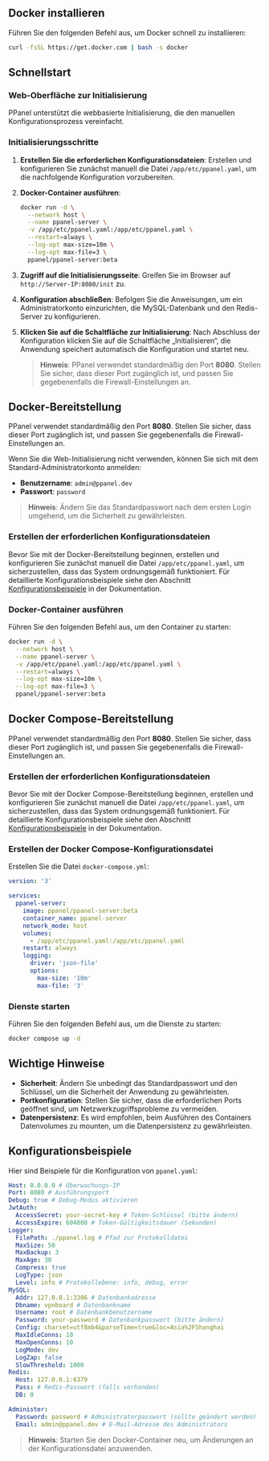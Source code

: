 ## Docker installieren

Führen Sie den folgenden Befehl aus, um Docker schnell zu installieren:

```sh
curl -fsSL https://get.docker.com | bash -s docker
```

## Schnellstart

### Web-Oberfläche zur Initialisierung

PPanel unterstützt die webbasierte Initialisierung, die den manuellen Konfigurationsprozess vereinfacht.

### Initialisierungsschritte

1. **Erstellen Sie die erforderlichen Konfigurationsdateien**: Erstellen und konfigurieren Sie zunächst manuell die Datei `/app/etc/ppanel.yaml`, um die nachfolgende Konfiguration vorzubereiten.

2. **Docker-Container ausführen**:

   ```sh
   docker run -d \
     --network host \
     --name ppanel-server \
     -v /app/etc/ppanel.yaml:/app/etc/ppanel.yaml \
     --restart=always \
     --log-opt max-size=10m \
     --log-opt max-file=3 \
     ppanel/ppanel-server:beta
   ```

3. **Zugriff auf die Initialisierungsseite**: Greifen Sie im Browser auf `http://Server-IP:8080/init` zu.

4. **Konfiguration abschließen**: Befolgen Sie die Anweisungen, um ein Administratorkonto einzurichten, die MySQL-Datenbank und den Redis-Server zu konfigurieren.

5. **Klicken Sie auf die Schaltfläche zur Initialisierung**: Nach Abschluss der Konfiguration klicken Sie auf die Schaltfläche „Initialisieren“, die Anwendung speichert automatisch die Konfiguration und startet neu.

   > **Hinweis**: PPanel verwendet standardmäßig den Port **8080**. Stellen Sie sicher, dass dieser Port zugänglich ist, und passen Sie gegebenenfalls die Firewall-Einstellungen an.

## Docker-Bereitstellung

PPanel verwendet standardmäßig den Port **8080**. Stellen Sie sicher, dass dieser Port zugänglich ist, und passen Sie gegebenenfalls die Firewall-Einstellungen an.

Wenn Sie die Web-Initialisierung nicht verwenden, können Sie sich mit dem Standard-Administratorkonto anmelden:

- **Benutzername**: `admin@ppanel.dev`
- **Passwort**: `password`

> **Hinweis**: Ändern Sie das Standardpasswort nach dem ersten Login umgehend, um die Sicherheit zu gewährleisten.

### Erstellen der erforderlichen Konfigurationsdateien

Bevor Sie mit der Docker-Bereitstellung beginnen, erstellen und konfigurieren Sie zunächst manuell die Datei `/app/etc/ppanel.yaml`, um sicherzustellen, dass das System ordnungsgemäß funktioniert. Für detaillierte Konfigurationsbeispiele siehe den Abschnitt [Konfigurationsbeispiele](#konfigurationsbeispiele) in der Dokumentation.

### Docker-Container ausführen

Führen Sie den folgenden Befehl aus, um den Container zu starten:

```sh
docker run -d \
  --network host \
  --name ppanel-server \
  -v /app/etc/ppanel.yaml:/app/etc/ppanel.yaml \
  --restart=always \
  --log-opt max-size=10m \
  --log-opt max-file=3 \
  ppanel/ppanel-server:beta
```

## Docker Compose-Bereitstellung

PPanel verwendet standardmäßig den Port **8080**. Stellen Sie sicher, dass dieser Port zugänglich ist, und passen Sie gegebenenfalls die Firewall-Einstellungen an.

### Erstellen der erforderlichen Konfigurationsdateien

Bevor Sie mit der Docker Compose-Bereitstellung beginnen, erstellen und konfigurieren Sie zunächst manuell die Datei `/app/etc/ppanel.yaml`, um sicherzustellen, dass das System ordnungsgemäß funktioniert. Für detaillierte Konfigurationsbeispiele siehe den Abschnitt [Konfigurationsbeispiele](#konfigurationsbeispiele) in der Dokumentation.

### Erstellen der Docker Compose-Konfigurationsdatei

Erstellen Sie die Datei `docker-compose.yml`:

```yaml
version: '3'

services:
  ppanel-server:
    image: ppanel/ppanel-server:beta
    container_name: ppanel-server
    network_mode: host
    volumes:
      - /app/etc/ppanel.yaml:/app/etc/ppanel.yaml
    restart: always
    logging:
      driver: 'json-file'
      options:
        max-size: '10m'
        max-file: '3'
```

### Dienste starten

Führen Sie den folgenden Befehl aus, um die Dienste zu starten:

```sh
docker compose up -d
```

## Wichtige Hinweise

- **Sicherheit**: Ändern Sie unbedingt das Standardpasswort und den Schlüssel, um die Sicherheit der Anwendung zu gewährleisten.
- **Portkonfiguration**: Stellen Sie sicher, dass die erforderlichen Ports geöffnet sind, um Netzwerkzugriffsprobleme zu vermeiden.
- **Datenpersistenz**: Es wird empfohlen, beim Ausführen des Containers Datenvolumes zu mounten, um die Datenpersistenz zu gewährleisten.

## Konfigurationsbeispiele

Hier sind Beispiele für die Konfiguration von `ppanel.yaml`:

```yaml
Host: 0.0.0.0 # Überwachungs-IP
Port: 8080 # Ausführungsport
Debug: true # Debug-Modus aktivieren
JwtAuth:
  AccessSecret: your-secret-key # Token-Schlüssel (bitte ändern)
  AccessExpire: 604800 # Token-Gültigkeitsdauer (Sekunden)
Logger:
  FilePath: ./ppanel.log # Pfad zur Protokolldatei
  MaxSize: 50
  MaxBackup: 3
  MaxAge: 30
  Compress: true
  LogType: json
  Level: info # Protokollebene: info, debug, error
MySQL:
  Addr: 127.0.0.1:3306 # Datenbankadresse
  Dbname: vpnboard # Datenbankname
  Username: root # Datenbankbenutzername
  Password: your-password # Datenbankpasswort (bitte ändern)
  Config: charset=utf8mb4&parseTime=true&loc=Asia%2FShanghai
  MaxIdleConns: 10
  MaxOpenConns: 10
  LogMode: dev
  LogZap: false
  SlowThreshold: 1000
Redis:
  Host: 127.0.0.1:6379
  Pass: # Redis-Passwort (falls vorhanden)
  DB: 0

Administer:
  Password: password # Administratorpasswort (sollte geändert werden)
  Email: admin@ppanel.dev # E-Mail-Adresse des Administrators
```

> **Hinweis**: Starten Sie den Docker-Container neu, um Änderungen an der Konfigurationsdatei anzuwenden.



<Giscus />
